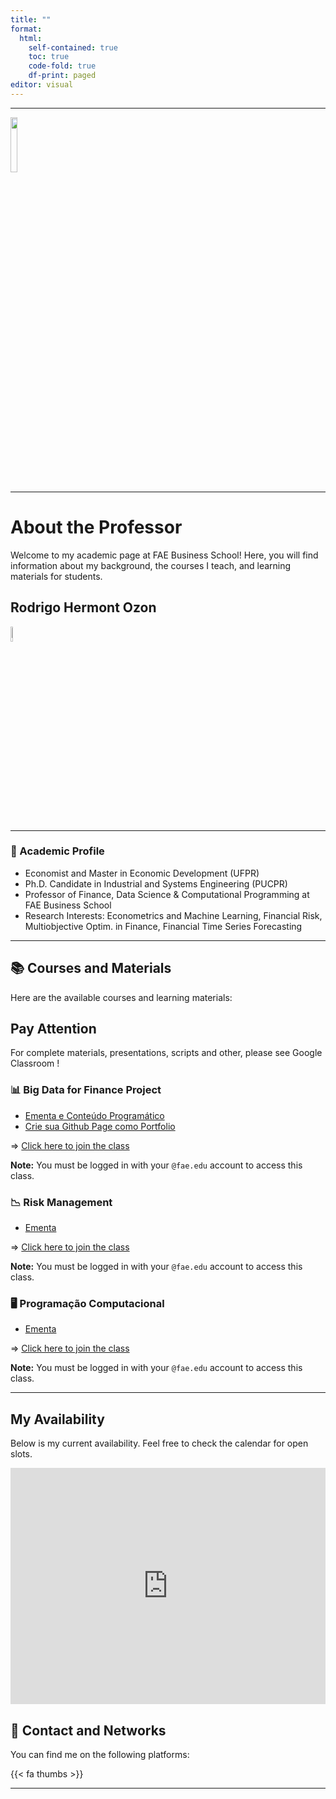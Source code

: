 ```yaml
---
title: ""
format:
  html:
    self-contained: true
    toc: true
    code-fold: true
    df-print: paged
editor: visual
---
```


------------------------------------------------------------------------

<left> ![](https://raw.githubusercontent.com/profrhozon/site/main/logo_FAE.png){width="15%"} </left>

------------------------------------------------------------------------

# About the Professor

Welcome to my academic page at FAE Business School! Here, you will find information about my background, the courses I teach, and learning materials for students.

## **Rodrigo Hermont Ozon**

<right> ![](https://rhozon.github.io/site/me.jpg){width="8%"} </right>

------------------------------------------------------------------------

### **📌 Academic Profile**

-   Economist and Master in Economic Development (UFPR)
-   Ph.D. Candidate in Industrial and Systems Engineering (PUCPR)
-   Professor of Finance, Data Science & Computational Programming at FAE Business School
-   Research Interests: Econometrics and Machine Learning, Financial Risk, Multiobjective Optim. in Finance, Financial Time Series Forecasting

------------------------------------------------------------------------

## **📚 Courses and Materials**

Here are the available courses and learning materials:

::: {.callout-note appearance="simple"}
## Pay Attention

For complete materials, presentations, scripts and other, please see Google Classroom !
:::

::: panel-tabset
### 📊 Big Data for Finance Project

-   [Ementa e Conteúdo Programático](https://profrhozon.github.io/site/EmentaBigDataFinProj.html)
-   [Crie sua Github Page como Portfolio](https://profrhozon.github.io/site/introportfoliogithubpages.html)


$\Rightarrow$ [Click here to join the class](https://classroom.google.com/u/0/c/NzQzMjM0Mzc2NDU3)  

**Note:** You must be logged in with your `@fae.edu` account to access this class.

### 📉 Risk Management

-   [Ementa](EmentaRiskMng.qmd)


$\Rightarrow$ [Click here to join the class](https://classroom.google.com/u/0/c/NzQzMjMzOTUxMzg2)  

**Note:** You must be logged in with your `@fae.edu` account to access this class.

### 🖥️ Programação Computacional

-   [Ementa](EmentaProgComp.qmd)


$\Rightarrow$ [Click here to join the class](https://classroom.google.com/u/0/c/NzQzMjM0ODA2NDUx)  

**Note:** You must be logged in with your `@fae.edu` account to access this class.
:::

------------------------------------------------------------------------

## **My Availability**

Below is my current availability. Feel free to check the calendar for open slots.

```{=html}

<div style="position: relative; padding-bottom: 75%; height: 0; overflow: hidden;">
  <iframe src="https://calendar.google.com/calendar/embed?src=rodrigo.ozon%40fae.edu&ctz=America%2FSao_Paulo" 
          style="position: absolute; top: 0; left: 0; width: 100%; height: 100%; border: 0;" 
          frameborder="0" scrolling="no">
  </iframe>
</div>

```


## **📢 Contact and Networks**

You can find me on the following platforms:

{{< fa thumbs >}}

```{=html}

<div style="margin-top: 10px; text-align: left;">

    <!-- LinkedIn (azul) -->
    <a href="https://www.linkedin.com/in/rodrigohermontozon/" target="_blank" style="margin-right: 15px;">
        <i class="fa-brands fa-linkedin" style="font-size: 12px; color: #0077b5;"></i>
    </a>

    <!-- GitHub (preto) -->
    <a href="https://github.com/rhozon" target="_blank" style="margin-right: 15px;">
        <i class="fa-brands fa-github" style="font-size: 12px; color: #000;"></i>
    </a>

    <!-- Google Scholar (substituído por ícone de graduation-cap) -->
    <a href="https://scholar.google.com/citations?user=hPcIR9oAAAAJ&hl=en" target="_blank" style="margin-right: 15px;">
        <i class="fa fa-graduation-cap" style="font-size: 12px; color: #4285F4;"></i>
    </a>

    <!-- ORCID (verde) -->
    <a href="https://orcid.org/my-orcid?orcid=0000-0001-8003-4849" target="_blank" style="margin-right: 15px;">
        <i class="fa-brands fa-orcid" style="font-size: 12px; color: #A6CE39;"></i>
    </a>

    <!-- Curriculum Lattes (ícone de documento) -->
    <a href="https://wwws.cnpq.br/cvlattesweb/PKG_MENU.menu?f_cod=CAE59CF7D29E4B95B7C13C648C78B21F#" target="_blank" style="margin-right: 15px;">
        <i class="fa fa-user-graduate" style="font-size: 12px; color: #000;"></i>
    </a>


    <!-- R Project (azul) -->
    <a href="https://rhozon.github.io/selecaodeprodutosnor/index.html" target="_blank" style="margin-right: 15px;">
        <i class="fa-brands fa-r-project" style="font-size: 12px; color: #276DC3;"></i>
    </a>
    
    <!-- Email (vermelho) -->
    <a href="mailto:rodrigo.ozon@fae.edu" target="_blank" style="margin-right: 15px;">
        <i class="fa fa-envelope" style="font-size: 12px; color: #D44638;"></i>
    </a>

</div>
  
```


***









